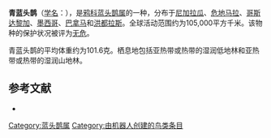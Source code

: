 {{noteTA
|G1=unit
}}
{{Speciesbox
| name = 青蓝头鹊
| image = Azure-hooded Jay (Cyanolyca cucullata) in tree, Costa Rica.jpg
| status = LC | status_system = IUCN3.1
| genus = Cyanolyca
| species = cucullata
| authority = [[罗伯特·里奇韦|Ridgway]], 1885
| range_map = 
}}

'''青蓝头鹊'''（[[学名|学名]]：{{lang|la|''Cyanolyca cucullata''}}），是[[鸦科|鸦科]][[蓝头鹊属|蓝头鹊属]]的一种，分布于[[尼加拉瓜|尼加拉瓜]]、[[危地马拉|危地马拉]]、[[哥斯达黎加|哥斯达黎加]]、[[墨西哥|墨西哥]]、[[巴拿马|巴拿马]]和[[洪都拉斯|洪都拉斯]]。全球活动范围约为105,000平方千米。该物种的保护状况被评为[[无危|无危]]。

青蓝头鹊的平均体重约为101.6克。栖息地包括亚热带或热带的湿润低地林和亚热带或热带的湿润山地林。

== 参考文献 ==
{{commons category|Cyanolyca cucullata}}
*{{cite web|url=http://www.birdlife.org/datazone/speciesfactsheet.php?id=5696&m=0|title=Cyanolyca cucullata|publisher=[[国际鸟盟|BirdLife.org]]|accessdate=2011-06-27}}
{{Taxonbar|from=Q549139}}

[[Category:蓝头鹊属|Category:蓝头鹊属]]
[[Category:由机器人创建的鸟类条目|Category:由机器人创建的鸟类条目]]